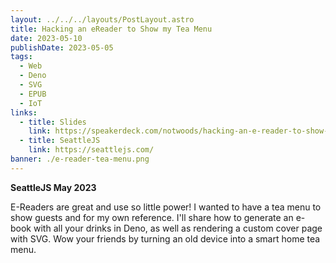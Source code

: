 ```yaml
---
layout: ../../../layouts/PostLayout.astro
title: Hacking an eReader to Show my Tea Menu
date: 2023-05-10
publishDate: 2023-05-05
tags:
  - Web
  - Deno
  - SVG
  - EPUB
  - IoT
links:
  - title: Slides
    link: https://speakerdeck.com/notwoods/hacking-an-e-reader-to-show-my-tea-menu
  - title: SeattleJS
    link: https://seattlejs.com/
banner: ./e-reader-tea-menu.png
---
```



**SeattleJS May 2023**

E-Readers are great and use so little power! I wanted to have a tea menu to show guests and for my own reference. I'll share how to generate an e-book with all your drinks in Deno, as well as rendering a custom cover page with SVG. Wow your friends by turning an old device into a smart home tea menu.
